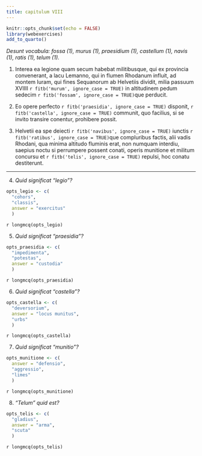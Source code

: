 ```yaml
---
title: сapitulum VIII
---
```


```r
knitr::opts_chunk$set(echo = FALSE)
library(webexercises)
add_to_quarto()
```

_Desunt vocabula: fossa (1), murus (1), praesidium (1), castellum (1), navis (1), ratis (1), telum (1)._

(@) Interea ea legione quam secum habebat militibusque, qui ex provincia convenerant, a lacu Lemanno, qui in flumen Rhodanum influit, ad montem Iuram, qui fines Sequanorum ab Helvetiis dividit, milia passuum XVIIII `r fitb('murum', ignore_case = TRUE)` in altitudinem pedum sedecim `r fitb('fossam', ignore_case = TRUE)`que perducit. 

(@) Eo opere perfecto `r fitb('praesidia', ignore_case = TRUE)` disponit, `r fitb('castella', ignore_case = TRUE)` communit, quo facilius, si se invito transire conentur, prohibere possit.

(@) Helvetii ea spe deiecti `r fitb('navibus', ignore_case = TRUE)` iunctis `r fitb('ratibus', ignore_case = TRUE)`que compluribus factis, alii vadis Rhodani, qua minima altitudo fluminis erat, non numquam interdiu, saepius noctu si perrumpere possent conati, operis munitione et militum concursu et `r fitb('telis', ignore_case = TRUE)` repulsi, hoc conatu destiterunt. 

---

(@) _Quid significat "legio"?_

```r
opts_legio <- c(
  "cohors", 
  "classis", 
  answer = "exercitus" 
  )
```

`r longmcq(opts_legio)`

(@) _Quid significat "praesidia"?_

```r
opts_praesidia <- c(
  "impedimenta", 
  "potestas", 
  answer = "custodia"
  )
```

`r longmcq(opts_praesidia)`

(@) _Quid significat "castella"?_

```r
opts_castella <- c(
  "deversorium", 
  answer = "locus munitus", 
  "urbs"
  )
```

`r longmcq(opts_castella)`

(@) _Quid significat "munitio"?_

```r
opts_munitione <- c(
  answer = "defensio", 
  "aggressio", 
  "limes"
  )
```

`r longmcq(opts_munitione)`

(@) _"Telum" quid est?_

```r
opts_telis <- c(
  "gladius", 
  answer = "arma", 
  "scuta"
  )
```

`r longmcq(opts_telis)`

